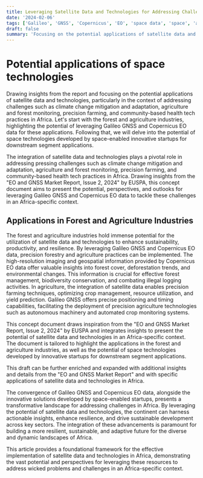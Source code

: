 ```yaml
---
title: Leveraging Satellite Data and Technologies for Addressing Challenges in Africa.md
date: '2024-02-06'
tags: ['Galileo', 'GNSS', 'Copernicus', 'EO', 'space data', 'space', 'agriculture', 'farming', 'forestry', 'space technology', 'Africa', 'downstream segment']
draft: false
summary: 'Focusing on the potential applications of satellite data and technologies, particularly in addressing challenges such as climate change mitigation and adaptation, agriculture and forest monitoring, precision farming, and community-based health tech practices in Africa. The integration of Galileo GNSS and Copernicus EO data holds immense potential for precision forestry and agriculture practices, offering valuable insights for forest management, biodiversity conservation, and precision agriculture. This concept document draws from the 'EO and GNSS Market Report' by EUSPA and is tailored to highlight specific applications in Africa, underscoring the potential of satellite data and technologies for downstream segment applications.'
---
```


# Potential applications of space technologies

Drawing insights from the report and focusing on the potential applications of satellite data and technologies, particularly in the context of addressing challenges such as climate change mitigation and adaptation, agriculture and forest monitoring, precision farming, and community-based health tech practices in Africa. Let's start with the forest and agriculture industries, highlighting the potential of leveraging Galileo GNSS and Copernicus EO data for these applications. Following that, we will delve into the potential of space technologies developed by space-enabled innovative startups for downstream segment applications.

The integration of satellite data and technologies plays a pivotal role in addressing pressing challenges such as climate change mitigation and adaptation, agriculture and forest monitoring, precision farming, and community-based health tech practices in Africa. Drawing insights from the "EO and GNSS Market Report, Issue 2, 2024" by EUSPA, this concept document aims to present the potential, perspectives, and outlooks for leveraging Galileo GNSS and Copernicus EO data to tackle these challenges in an Africa-specific context.

## Applications in Forest and Agriculture Industries

The forest and agriculture industries hold immense potential for the utilization of satellite data and technologies to enhance sustainability, productivity, and resilience. By leveraging Galileo GNSS and Copernicus EO data, precision forestry and agriculture practices can be implemented. The high-resolution imaging and geospatial information provided by Copernicus EO data offer valuable insights into forest cover, deforestation trends, and environmental changes. This information is crucial for effective forest management, biodiversity conservation, and combating illegal logging activities. In agriculture, the integration of satellite data enables precision farming techniques, optimizing crop management, resource utilization, and yield prediction. Galileo GNSS offers precise positioning and timing capabilities, facilitating the deployment of precision agriculture technologies such as autonomous machinery and automated crop monitoring systems.

This concept document draws inspiration from the "EO and GNSS Market Report, Issue 2, 2024" by EUSPA and integrates insights to present the potential of satellite data and technologies in an Africa-specific context. The document is tailored to highlight the applications in the forest and agriculture industries, as well as the potential of space technologies developed by innovative startups for downstream segment applications.

This draft can be further enriched and expanded with additional insights and details from the "EO and GNSS Market Report" and with specific applications of satellite data and technologies in Africa.

The convergence of Galileo GNSS and Copernicus EO data, alongside the innovative solutions developed by space-enabled startups, presents a transformative landscape for addressing challenges in Africa. By leveraging the potential of satellite data and technologies, the continent can harness actionable insights, enhance resilience, and drive sustainable development across key sectors. The integration of these advancements is paramount for building a more resilient, sustainable, and adaptive future for the diverse and dynamic landscapes of Africa.

This article provides a foundational framework for the effective implementation of satellite data and technologies in Africa, demonstrating the vast potential and perspectives for leveraging these resources to address wicked problems and challenges in an Africa-specific context.

